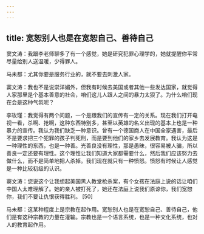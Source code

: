 ```yaml
---
---
---
```

title: 宽恕别人也是在宽恕自己、善待自己
---




窦文涛：我跟李老师聊多了有一个感觉，她是研究犯罪心理学的，她就提醒你平常尽量给别人送温暖，少得罪人。

马未都：尤其你要是服务行业的，就不要去刺激人家。

窦文涛：我也不是说崇洋媚外，但我有时候去美国或者其他一些发达国家，就觉得人家那里是个基本善意的社会，咱们这儿人跟人之间的暴力太狠了。为什么咱们现在会是这种气氛呢？

李玫瑾：我觉得有两个问题，一个是跟我们的宣传有一定的关系。现在我们打开电视一看，杀啊、抢啊，这种东西特别多，甚至以英雄的名义出现的基本上也是一种暴力的宣传。我认为我们缺乏一种意识。曾有一个德国商人在中国全家遇害，最后不是要求把三个犯罪的孩子判死刑，而是要到他们的家乡去发展教育。我认为这是一种理性的东西，也是一种善。光善良没有理性，那是愚昧，很容易被人骗，所以善良一定还要有理性。这个理性让我们知道大家都需要什么，然后我们应该努力去做什么，而不是简单地把人杀掉。我们现在就只有一种愤怒。愤怒有时候让人感觉是一种比较初级的认识。

窦文涛：您说这个让我想起美国黑人教堂枪杀案，有个女孩在法庭上说的话让咱们中国人太难理解了。她的亲人被打死了，她还在法庭上说我们原谅你，我们宽恕你，我们不要让仇恨获得胜利。 [50]

马未都：这某种程度上是宗教在起作用。宽恕别人也是在宽恕自己、善待自己，他们是有这种宗教的力量在灌输。宗教也是一个语言系统，也是一种文化系统，也对人的教育起作用。